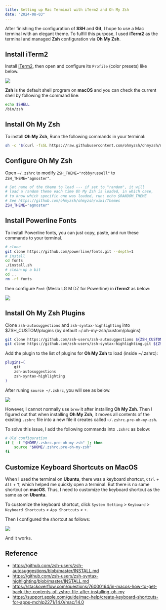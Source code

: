 ```yaml
---
title: Setting up Mac Terminal with iTerm2 and Oh My Zsh
date: "2024-08-03"
---
```


After finishing the configuration of **SSH** and **Git**, I hope to use a Mac terminal with an elegant theme.
To fulfill this purpose, I used **iTerm2** as the terminal  and managed **Zsh** configuration via **Oh My Zsh**.

## Install iTerm2

Install [iTerm2](https://ohmyz.sh/#install), then open and configure its `Profile` (color presets) like below.

![](/images/content/setting-up-mac-terminal-with-iterm2-and-oh-my-zsh/iterm2.png)

**Zsh** is the default shell program on **macOS** and you can check the current shell by following the command line:

```bash
echo $SHELL
/bin/zsh
```

## Install Oh My Zsh

To install **Oh My Zsh**, Runn the following commands in your terminal:

```bash
sh -c "$(curl -fsSL https://raw.githubusercontent.com/ohmyzsh/ohmyzsh/master/tools/install.sh)"
```

## Configure Oh My Zsh

Open `~/.zshrc` to modify `ZSH_THEME="robbyrussell"` to `ZSH_THEME="agnoster"`.

```bash
# Set name of the theme to load --- if set to "random", it will
# load a random theme each time Oh My Zsh is loaded, in which case,
# to know which specific one was loaded, run: echo $RANDOM_THEME
# See https://github.com/ohmyzsh/ohmyzsh/wiki/Themes
ZSH_THEME="agnoster"
```

## Install Powerline Fonts

To install Powerline fonts, you can just copy, paste, and run these commands to your terminal.

```bash
# clone
git clone https://github.com/powerline/fonts.git --depth=1
# install
cd fonts
./install.sh
# clean-up a bit
cd ..
rm -rf fonts
```

then configure `Font` (Meslo LG M DZ for Powerline) in **iTerm2** as below:

![](/images/content/setting-up-mac-terminal-with-iterm2-and-oh-my-zsh/fonts.png)

## Install Oh My Zsh Plugins

Clone `zsh-autosuggestions` and `zsh-syntax-highlighting` into $ZSH_CUSTOM/plugins (by default ~/.oh-my-zsh/custom/plugins)

```bash
git clone https://github.com/zsh-users/zsh-autosuggestions ${ZSH_CUSTOM:-~/.oh-my-zsh/custom}/plugins/zsh-autosuggestions
git clone https://github.com/zsh-users/zsh-syntax-highlighting.git ${ZSH_CUSTOM:-~/.oh-my-zsh/custom}/plugins/zsh-syntax-highlighting
```

Add the plugin to the list of plugins for **Oh My Zsh** to load (inside ~/.zshrc):

```bash
plugins=(
    git
    zsh-autosuggestions
    zsh-syntax-highlighting
)
```

After runing `source ~/.zshrc`, you will see as below.

![](/images/content/setting-up-mac-terminal-with-iterm2-and-oh-my-zsh/ohmyzsh.png)

However, I cannot normally use `brew` it after installing **Oh My Zsh**.
Then I figured out that when installing **Oh My Zsh**,
it moves all contents of the existing `.zshrc` file into a new file it creates called `~/.zshrc.pre-oh-my-zsh`.

To solve this issue, I add the following commands into `.zshrc` as below:

```bash
# Old configuration
if [ -f "$HOME/.zshrc.pre-oh-my-zsh" ]; then
    source "$HOME/.zshrc.pre-oh-my-zsh"
fi
```

## Customize Keyboard Shortcuts on MacOS

When I used the terminal on **Ubuntu**, there was a keyboard shortcut, `Ctrl` + `Alt` + `T`, which helped me quickly open a terminal.
But there is no same shortcut on **macOS**. Thus, I need to customize the keyboard shortcut as the same as on **Ubuntu**.

To customize the keyboard shortcut, click `System Setting` > `Keyboard` > `Keyboard Shortcuts` > `App Shortcuts` > `+`.

Then I configured the shortcut as follows:

![](/images/content/customize-keyboard-shortcuts-on-macos/customize.png)

And it works.

## Reference
- https://github.com/zsh-users/zsh-autosuggestions/blob/master/INSTALL.md
- https://github.com/zsh-users/zsh-syntax-highlighting/blob/master/INSTALL.md
- https://stackoverflow.com/questions/76000164/in-macos-how-to-get-back-the-contents-of-zshrc-file-after-installing-oh-my
- https://support.apple.com/guide/mac-help/create-keyboard-shortcuts-for-apps-mchlp2271/14.0/mac/14.0
